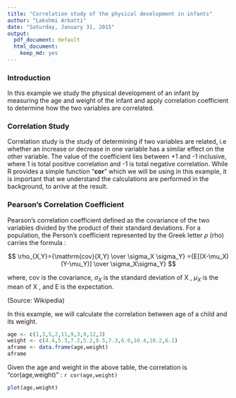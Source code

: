 ```yaml
---
title: "Correlation study of the physical development in infants"
author: "Lakshmi Arbatti"
date: "Saturday, January 31, 2015"
output:
  pdf_document: default
  html_document:
    keep_md: yes
---
```

### Introduction  

In this example we study the physical development of an infant by measuring the age and weight of the infant and apply correlation coefficient to determine how the two variables are correlated.

### Correlation Study  

Correlation study is the study of determining if two variables are related, i.e whether an increase or decrease in one variable has a similar effect on the other variable. The value of the coefficient lies between +1 and -1 inclusive, where 1 is total positive correlation and -1 is total negative correlation. While R provides a simple function "__cor__ " which we will be using in this example, it is important that we understand the calculations are performed in the background, to arrive at the result.

### Pearson's Correlation Coefficient  

Pearson's correlation coefficient defined as the covariance of the two variables divided by the product of their standard deviations. For a population, the Person's coefficient represented by the Greek letter $\rho$ (rho) carries the formula :

$$
\rho_{X,Y}={\mathrm{cov}(X,Y) \over \sigma_X \sigma_Y} ={E[(X-\mu_X)(Y-\mu_Y)] \over \sigma_X\sigma_Y}
$$

where, $\mathrm{cov}$  is the covariance, $\sigma_X$  is the standard deviation of X , $\mu_X$  is the mean of X , and E  is the expectation.

(Source: Wikipedia)


In this example, we will calculate the correlation between age of a child and its weight.
```r
age <- c(1,3,5,2,11,9,3,9,12,3)
weight <- c(4.4,5.3,7.2,5.2,8.5,7.3,6.0,10.4,10.2,6.1)
aframe <- data.frame(age,weight)
aframe
```

Given the age and weight in the above table, the correlation is "cor(age,weight)" : `r cor(age,weight)`

```r
plot(age,weight)
```
